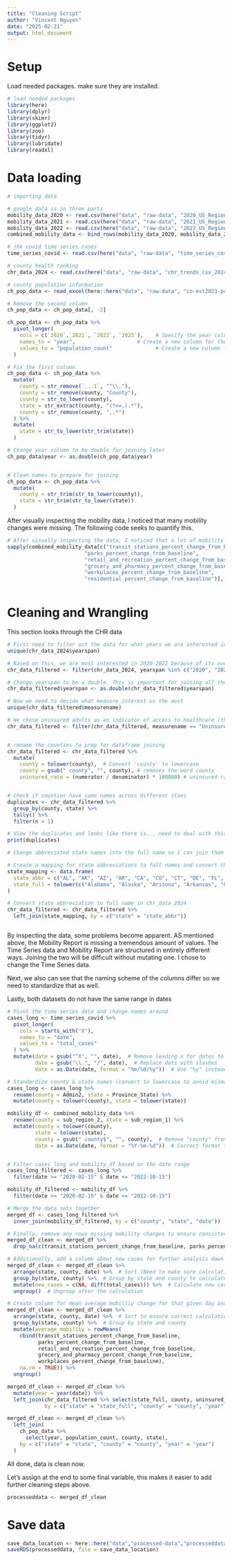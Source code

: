 ```yaml
---
title: "Cleaning Script"
author: "Vincent Nguyen"
date: "2025-02-21"
output: html_document
---
```


# Setup

Load needed packages. make sure they are installed.

```r
# load needed packages
library(here) 
library(dplyr)
library(skimr)
library(ggplot2)
library(zoo)
library(tidyr)
library(lubridate)
library(readxl)
```


# Data loading

```r
# importing data

# google data is in three parts
mobility_data_2020 <- read.csv(here("data", "raw-data", "2020_US_Region_Mobility_Report.csv"))
mobility_data_2021 <- read.csv(here("data", "raw-data", "2021_US_Region_Mobility_Report.csv"))
mobility_data_2022 <- read.csv(here("data", "raw-data", "2022_US_Region_Mobility_Report.csv"))
combined_mobility_data <- bind_rows(mobility_data_2020, mobility_data_2021, mobility_data_2022)

# jhk covid time series cases
time_series_covid <- read.csv(here("data", "raw-data", "time_series_covid19_confirmed_US.csv"))

# county health ranking
chr_data_2024 <- read.csv(here("data", "raw-data", "chr_trends_csv_2024.csv"))

# county population information
ch_pop_data <- read_excel(here::here("data", "raw-data", "co-est2023-pop.xlsx"), skip = 3)
```

```r
# Remove the second column
ch_pop_data <- ch_pop_data[, -2]

ch_pop_data <- ch_pop_data %>%
  pivot_longer(
    cols = c(`2020`,`2021`, `2022`, `2023`),    # Specify the year columns
    names_to = "year",                    # Create a new column for the years
    values_to = "population_count"              # Create a new column for population counts
  )

# Fix the first column
ch_pop_data <- ch_pop_data %>%
  mutate(
    county = str_remove(`...1`, "^\\."),            
    county = str_remove(county, "County"),     
    county = str_to_lower(county),                  
    state = str_extract(county, "(?<=,).*"),        
    county = str_remove(county, ",.*")              
  ) %>%
  mutate(
    state = str_to_lower(str_trim(state))           
  )

# Change year column to be double for joining later
ch_pop_data$year <- as.double(ch_pop_data$year)


# Clean names to prepare for joining
ch_pop_data <- ch_pop_data %>%
  mutate(
    county = str_trim(str_to_lower(county)),  
    state = str_trim(str_to_lower(state))     
  )

```

After visually inspecting the mobility data, I noticed that many mobility changes were missing. The following code seeks to quantify this.
```r

# After visually inspecting the data, I noticed that a lot of mobility changes were missing.
sapply(combined_mobility_data[c("transit_stations_percent_change_from_baseline", 
                         "parks_percent_change_from_baseline", 
                         "retail_and_recreation_percent_change_from_baseline", 
                         "grocery_and_pharmacy_percent_change_from_baseline",
                         "workplaces_percent_change_from_baseline", 
                         "residential_percent_change_from_baseline")], function(x) sum(is.na(x)))



```
# Cleaning and Wrangling

This section looks through the CHR data

```r
# First need to filter out the data for what years we are interested in
unique(chr_data_2024$yearspan)

# Based on this, we are most interested in 2020-2022 because of its overlap with the other data.
chr_data_filtered <- filter(chr_data_2024, yearspan %in% c("2020", "2021", "2022"))

# Change yearspan to be a double. This is important for joining all the data frames later.
chr_data_filtered$yearspan <- as.double(chr_data_filtered$yearspan)

# Now we need to decide what meausre interest us the most
unique(chr_data_filtered$measurename)

# We chose uninsured adults as an indicator of access to healthcare (this is listed in the website)
chr_data_filtered <- filter(chr_data_filtered, measurename == "Uninsured adults")


# rename the counties to prep for dataframe joining
chr_data_filtered <- chr_data_filtered %>%
  mutate(
    county = tolower(county),  # Convert 'county' to lowercase
    county = gsub(" county", "", county), # removes the word county
    uninsured_rate = (numerator / denominator) * 100000) # uninsured rate per 100,000


# Check if counties have same names across different staes
duplicates <- chr_data_filtered %>%
  group_by(county, state) %>%
  tally() %>%
  filter(n > 1)

# View the duplicates and looks like there is... need to deal with this if I want to join the data with the other data
print(duplicates)

# Change abbreviated state names into the full name so I can join them easier

# Create a mapping for state abbreviations to full names and convert the full names to lowercase
state_mapping <- data.frame(
  state_abbr = c("AL", "AK", "AZ", "AR", "CA", "CO", "CT", "DE", "FL", "GA", "HI", "ID", "IL", "IN", "IA", "KS", "KY", "LA", "ME", "MD", "MA", "MI", "MN", "MS", "MO", "MT", "NE", "NV", "NH", "NJ", "NM", "NY", "NC", "ND", "OH", "OK", "OR", "PA", "RI", "SC", "SD", "TN", "TX", "UT", "VT", "VA", "WA", "WV", "WI", "WY"),
  state_full = tolower(c("Alabama", "Alaska", "Arizona", "Arkansas", "California", "Colorado", "Connecticut", "Delaware", "Florida", "Georgia", "Hawaii", "Idaho", "Illinois", "Indiana", "Iowa", "Kansas", "Kentucky", "Louisiana", "Maine", "Maryland", "Massachusetts", "Michigan", "Minnesota", "Mississippi", "Missouri", "Montana", "Nebraska", "Nevada", "New Hampshire", "New Jersey", "New Mexico", "New York", "North Carolina", "North Dakota", "Ohio", "Oklahoma", "Oregon", "Pennsylvania", "Rhode Island", "South Carolina", "South Dakota", "Tennessee", "Texas", "Utah", "Vermont", "Virginia", "Washington", "West Virginia", "Wisconsin", "Wyoming"))
)

# Convert state abbreviation to full name in chr_data_2024
chr_data_filtered <- chr_data_filtered %>%
  left_join(state_mapping, by = c("state" = "state_abbr"))



```

By inspecting the data, some problems become apparent. AS mentioned above, the Mobility Report is missing a tremendous amount of values. The Time Series data and Mobility Report are structured in entirely different ways. Joining the two will be difficult without mutating one. I chose to change the Time Series data. 

Next, we also can see that the naming scheme of the columns differ so we need to standardize that as well.

Lastly, both datasets do not have the same range in dates


```r

# Pivot the time series data and change names around
cases_long <- time_series_covid %>%
  pivot_longer(
    cols = starts_with("X"),  
    names_to = "date",
    values_to = "total_cases"
  ) %>%
  mutate(date = gsub("^X", "", date),  # Remove leading x for dates to join data sets in a bit
         date = gsub("\\.", "/", date),  # Replace dots with slashes
         date = as.Date(date, format = "%m/%d/%y"))  # Use "%y" instead of "%Y"

# Standardize county & state names (convert to lowercase to avoid mismatches)
cases_long <- cases_long %>%
  rename(county = Admin2, state = Province_State) %>%
  mutate(county = tolower(county), state = tolower(state))

mobility_df <- combined_mobility_data %>%
  rename(county = sub_region_2, state = sub_region_1) %>%
  mutate(county = tolower(county), 
         state = tolower(state),
         county = gsub(" county$", "", county),  # Remove "county" from county name
         date = as.Date(date, format = "%Y-%m-%d"))  # Correct format for "YYYY-MM-DD"


# Filter cases_long and mobility_df based on the date range
cases_long_filtered <- cases_long %>%
  filter(date >= "2020-02-15" & date <= "2022-10-15")

mobility_df_filtered <- mobility_df %>%
  filter(date >= "2020-02-15" & date <= "2022-10-15")

# Merge the data sets together
merged_df <- cases_long_filtered %>%
  inner_join(mobility_df_filtered, by = c("county", "state", "date"))

# Finally, remove any rows missing mobility changes to ensure consistency. We also have a lot of data values so I deemed it permissible.
merged_df_clean <- merged_df %>%
  drop_na(c(transit_stations_percent_change_from_baseline, parks_percent_change_from_baseline, retail_and_recreation_percent_change_from_baseline, grocery_and_pharmacy_percent_change_from_baseline,workplaces_percent_change_from_baseline, residential_percent_change_from_baseline))

# Additionally, add a column about new cases for further analysis down the line.
merged_df_clean <- merged_df_clean %>%
  arrange(state, county, date) %>%  # Sort (Need to make sure calculations occur between the correct states/counties and in order)
  group_by(state, county) %>%  # Group by state and county to calculate new cases within each county
  mutate(new_cases = c(NA, diff(total_cases))) %>%  # Calculate new cases
  ungroup()  # Ungroup after the calculation

# Create column for mean average mobiltiy change for that given day and location. I omitted mobility changes to residencies because that may be more of an indication of who is at home.
merged_df_clean <- merged_df_clean %>%
  arrange(state, county, date) %>%  # Sort to ensure correct calculations
  group_by(state, county) %>%  # Group by state and county
  mutate(average_mobility = rowMeans(
    cbind(transit_stations_percent_change_from_baseline, 
          parks_percent_change_from_baseline, 
          retail_and_recreation_percent_change_from_baseline, 
          grocery_and_pharmacy_percent_change_from_baseline, 
          workplaces_percent_change_from_baseline), 
    na.rm = TRUE)) %>%
  ungroup()

merged_df_clean <- merged_df_clean %>%
  mutate(year = year(date)) %>%
  left_join(chr_data_filtered %>% select(state_full, county, uninsured_rate, yearspan), 
            by = c("state" = "state_full", "county" = "county", "year" = "yearspan"))

merged_df_clean <- merged_df_clean %>%
  left_join(
    ch_pop_data %>% 
      select(year, population_count, county, state),
    by = c("state" = "state", "county" = "county", "year" = "year")
  )
```

All done, data is clean now. 

Let's assign at the end to some final variable, this makes it easier to add further cleaning steps above.

```r
processeddata <- merged_df_clean
```


# Save data 

```r
save_data_location <- here::here("data","processed-data","processeddata.rds")
saveRDS(processeddata, file = save_data_location)
```

